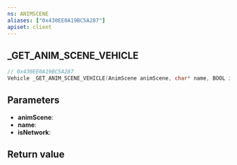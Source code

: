 ```yaml
---
ns: ANIMSCENE
aliases: ["0x430EE0A19BC5A287"]
apiset: client
---
```

## _GET_ANIM_SCENE_VEHICLE

```c
// 0x430EE0A19BC5A287
Vehicle _GET_ANIM_SCENE_VEHICLE(AnimScene animScene, char* name, BOOL isNetwork);
```


## Parameters
* **animScene**:
* **name**:
* **isNetwork**:

## Return value